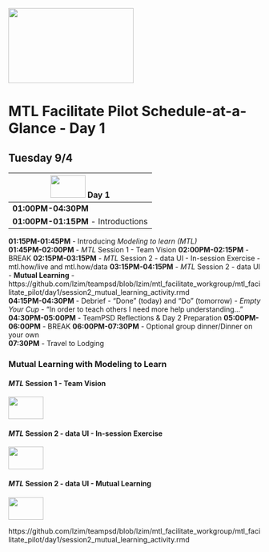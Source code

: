 
<img src = "https://github.com/lzim/teampsd/blob/teampsd_style/mtl_logo/mtl_facilitate_sq_sm.png"
     height = "150" width = "250">  
     
# MTL Facilitate Pilot Schedule-at-a-Glance - Day 1

## Tuesday 9/4
<img src = "https://github.com/lzim/teampsd/blob/teampsd_style/mtl_logo/mtl_facilitate_sq_sm.png" height = "45" width = "70" style ="display: inline-block"/> Day 1        |
------------   |
**01:00PM-04:30PM**  |
**01:00PM-01:15PM** - Introductions  |
**01:15PM-01:45PM** - Introducing *Modeling to learn (MTL)*   
**01:45PM-02:00PM** - *MTL* Session 1 - Team Vision 
**02:00PM-02:15PM** - BREAK
**02:15PM-03:15PM** - *MTL* Session 2 - data UI - In-session Exercise - mtl.how/live and mtl.how/data
**03:15PM-04:15PM** - *MTL* Session 2 - data UI - **Mutual Learning** - https://github.com/lzim/teampsd/blob/lzim/mtl_facilitate_workgroup/mtl_facilitate_pilot/day1/session2_mutual_learning_activity.rmd  
**04:15PM-04:30PM** - Debrief - "Done" (today) and "Do" (tomorrow) - *Empty Your Cup* - “In order to teach others I need more help understanding…”      
**04:30PM-05:00PM** - TeamPSD Reflections & Day 2 Preparation 
**05:00PM-06:00PM** - BREAK 
**06:00PM-07:30PM** - Optional group dinner/Dinner on your own  
**07:30PM**         - Travel to Lodging 



### Mutual Learning with Modeling to Learn




#### *MTL* Session 1 - Team Vision 
<img src = "https://github.com/lzim/teampsd/blob/teampsd_style/mtl_logo/mtl_facilitate_sq_sm.png" height = "45" width = "70" style ="display: inline-block"/>

#### *MTL* Session 2 - data UI - In-session Exercise
<img src = "https://github.com/lzim/teampsd/blob/lzim/resources/logos/mtl_how_data_sm.png" height = "45" width = "70" style ="display: inline-block"/>




#### *MTL* Session 2 - data UI - **Mutual Learning** 
<img src = "https://github.com/lzim/teampsd/blob/lzim/resources/logos/mtl_how_data_sm.png" height = "45" width = "70" style ="display: inline-block"/>

https://github.com/lzim/teampsd/blob/lzim/mtl_facilitate_workgroup/mtl_facilitate_pilot/day1/session2_mutual_learning_activity.rmd 
